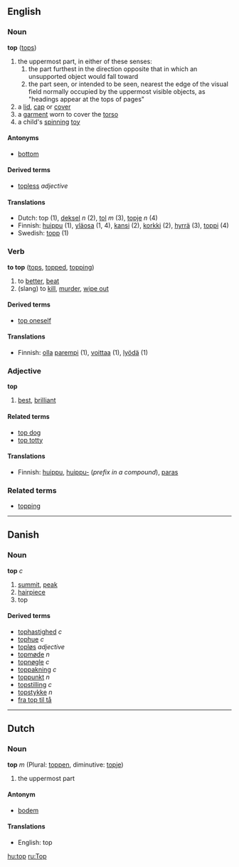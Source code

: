 ==English==
===Noun===
'''top''' ([[tops]])

#the uppermost part, in either of these senses:
## the part furthest in the direction opposite that in which an unsupported object would fall toward
## the part seen, or intended to be seen, nearest the edge of the visual field normally occupied by the uppermost visible objects, as "headings appear at the tops of pages"
#a [[lid]], [[cap]] or [[cover]]
#a [[garment]] worn to cover the [[torso]]
#a child's [[spin]]ning [[toy]]

====Antonyms====
*[[bottom]]

====Derived terms====
*[[topless]] ''adjective''

====Translations====
*Dutch: top (1), [[deksel]] ''n'' (2), [[tol]] ''m'' (3), [[topje]] ''n'' (4)
*Finnish: [[huippu]] (1), [[yläosa]] (1, 4), [[kansi]] (2), [[korkki]] (2), [[hyrrä]] (3), [[toppi]] (4)
*Swedish: [[topp]] (1)

===Verb===
'''to top''' ([[tops]], [[topped]], [[topping]])

#to [[better]], [[beat]]
#(slang) to [[kill]], [[murder]], [[wipe out]]

====Derived terms====
*[[top oneself]]

====Translations====
*Finnish: [[olla]] [[parempi]] (1), [[voittaa]] (1), [[lyödä]] (1)

===Adjective===
'''top'''

#[[best]], [[brilliant]]

====Related terms====
*[[top dog]]
*[[top totty]]

====Translations====
*Finnish: [[huippu]], [[huippu|huippu-]] (''prefix in a compound''), [[paras]]

===Related terms===
*[[topping]]

----

==Danish==
===Noun===
'''top''' ''c''

# [[summit]], [[peak]]
# [[hairpiece]]
# top

====Derived terms====
*[[tophastighed]] ''c''
*[[tophue]] ''c''
*[[topløs]] ''adjective''
*[[topmøde]] ''n''
*[[topnøgle]] ''c''
*[[toppakning]] ''c''
*[[toppunkt]] ''n''
*[[topstilling]] ''c''
*[[topstykke]] ''n''
*[[fra top til tå]]

----

==Dutch==
===Noun===
'''top''' ''m'' (Plural: [[toppen]], diminutive: [[topje]])

#the uppermost part

====Antonym====
*[[bodem]]

====Translations====
*English: top

[[hu:top]]
[[ru:Top]]